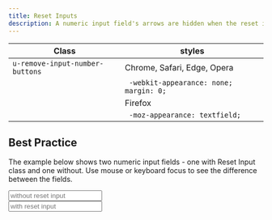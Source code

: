 ```yaml
---
title: Reset Inputs
description: A numeric input field's arrows are hidden when the reset inputs utility is used.
---
```


| Class                           | styles                                  |
| ------------------------------- | --------------------------------------- |
| `u-remove-input-number-buttons` | Chrome, Safari, Edge, Opera             |
|                                 | ` -webkit-appearance: none; margin: 0;` |
|                                 | Firefox                                 |
|                                 | ` -moz-appearance: textfield;`          |

## Best Practice

The example below shows two numeric input fields - one with Reset Input class and one without. Use mouse or keyboard focus to see the difference between the fields.

<Preview>
  <input
    type="number"
    placeholder="without reset input"
    class="u-max-width-250"
  />
  <br />
  <input
    type="number"
    placeholder="with reset input"
    class="u-remove-input-number-buttons u-max-width-250"
  />
</Preview>
